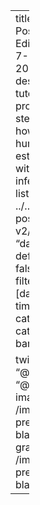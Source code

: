 ---
title: "Barracuda PoseNet Tutorial 2nd Edition"
date: 2021-7-20
date-modified: 2022-3-10
description: This tutorial series provides step-by-step instructions for how to perform human pose estimation in Unity with the Barracuda inference library. 
listing:
  contents: ../../posts/barracuda-posenet-tutorial-v2/**/*.md
  sort: "date asc"
  type: default
  categories: false
  sort-ui: false
  filter-ui: false
  fields: [date, title, reading-time, description, categories]
categories: [unity, barracuda]


twitter-card:
  creator: "@cdotjdotmills"
  site: "@cdotjdotmills"
  image: /images/default-preview-image-black.png
open-graph:
  image: /images/default-preview-image-black.png

---
